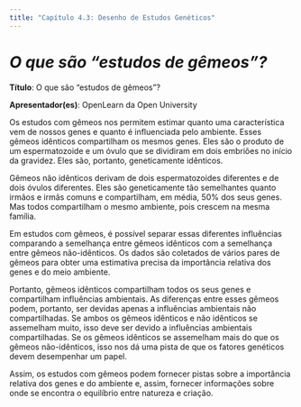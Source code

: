 ```yaml
---
title: "Capítulo 4.3: Desenho de Estudos Genéticos"
---
```


# ***O que são “estudos de gêmeos”?*** {#sec-section1}

**Título**: O que são “estudos de gêmeos”?

**Apresentador(es)**: OpenLearn da Open University

Os estudos com gêmeos nos permitem estimar quanto uma característica vem de nossos genes e quanto é influenciada pelo ambiente. Esses gêmeos idênticos compartilham os mesmos genes. Eles são o produto de um espermatozoide e um óvulo que se dividiram em dois embriões no início da gravidez. Eles são, portanto, geneticamente idênticos.

Gêmeos não idênticos derivam de dois espermatozoides diferentes e de dois óvulos diferentes. Eles são geneticamente tão semelhantes quanto irmãos e irmãs comuns e compartilham, em média, 50% dos seus genes. Mas todos compartilham o mesmo ambiente, pois crescem na mesma família.

Em estudos com gêmeos, é possível separar essas diferentes influências comparando a semelhança entre gêmeos idênticos com a semelhança entre gêmeos não-idênticos. Os dados são coletados de vários pares de gêmeos para obter uma estimativa precisa da importância relativa dos genes e do meio ambiente.

Portanto, gêmeos idênticos compartilham todos os seus genes e compartilham influências ambientais. As diferenças entre esses gêmeos podem, portanto, ser devidas apenas a influências ambientais não compartilhadas. Se ambos os gêmeos idênticos e não idênticos se assemelham muito, isso deve ser devido a influências ambientais compartilhadas. Se os gêmeos idênticos se assemelham mais do que os gêmeos não-idênticos, isso nos dá uma pista de que os fatores genéticos devem desempenhar um papel.

Assim, os estudos com gêmeos podem fornecer pistas sobre a importância relativa dos genes e do ambiente e, assim, fornecer informações sobre onde se encontra o equilíbrio entre natureza e criação.
